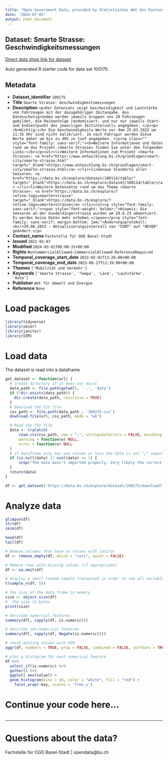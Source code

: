 ```yaml
---
title: "Open Government Data, provided by Statistisches Amt des Kantons Basel-Stadt - Fachstelle OGD"
date: "2024-07-05"
output: html_document
---
```


## Dataset: Smarte Strasse: Geschwindigkeitsmessungen

[Direct data shop link for dataset](https://data.bs.ch/explore/dataset/100175)

Auto generated R starter code for data set 100175.

## Metadata

- **Dataset_identifier** `100175`
- **Title** `Smarte Strasse: Geschwindigkeitsmessungen`
- **Description** `<p>Der Datensatz zeigt Geschwindigkeit und Lautstärke von Fahrzeugen mit der dazugehörigen Zeitangabe. Aus Datenschutzgründen werden jeweils Gruppen von 20 Fahrzeugen gebildet, die Reihenfolge randomisiert, und nur nur jeweils Start- und Endzeitpunkt des jeweiligen Zeitintervalls angegeben. </p><p><b>Wichtig:</b> Die Geschwindigkeits-Werte vor dem 25.03.2022 um 11:35 Uhr sind nicht kalibriert. Je nach Fahrspur werden diese Werte daher um bis zu 40% zu tief angegeben. </p><p class="" style="font-family: sans-serif;"><b>Weitere Informationen und Daten rund um das Projekt «Smarte Strasse» finden Sie unter den folgenden Links:</b></p><ul><li>Weitere Informationen zum Projekt «Smarte Strasse»: <a href="https://www.entwicklung.bs.ch/grundlagen/smart-city/smarte-strasse.html" target="_blank">https://www.entwicklung.bs.ch/grundlagen/smart-city/smarte-strasse.html</a> </li><li>Genaue Standorte aller Sensoren: <a href="https://data.bs.ch/explore/dataset/100114/table/" target="_blank">https://data.bs.ch/explore/dataset/100114/table/</a> </li><li>Weitere Datensätze rund um das Thema «Smarte Strasse»: <a href="https://data.bs.ch/explore/?refine.tags=smarte+strasse" target="_blank">https://data.bs.ch/explore/?refine.tags=smarte+strasse</a> </li></ul><p style="font-family: sans-serif;"><span style="font-weight: bolder;">Hinweis: Die Sensoren an der Gundeldingerstrasse wurden am 29.6.23 abmontiert. Es werden keine Daten mehr erhoben.</span></p><p style="font-family: sans-serif; margin-bottom: 1em;">Änderungsprotokoll:<br/>29.06.2023 - Aktualisierungsintervall von "CONT" auf "NEVER" geändert.</p>`
- **Contact_name** `Fachstelle für OGD Basel-Stadt`
- **Issued** `2022-02-07`
- **Modified** `2024-03-01T08:00:31+00:00`
- **Rights** `NonCommercialAllowed-CommercialAllowed-ReferenceRequired`
- **Temporal_coverage_start_date** `2022-02-01T13:26:00+00:00`
- **Temporal_coverage_end_date** `2023-06-27T12:39:00+00:00`
- **Themes** `['Mobilität und Verkehr']`
- **Keywords** `['Smarte Strasse', 'Tempo', 'Lärm', 'Lautstärke', 'Auto']`
- **Publisher** `Amt für Umwelt und Energie`
- **Reference** `None`


# Load packages

```r

library(tidyverse)
library(skimr)
library(janitor)
library(VIM)

```

# Load data

The dataset is read into a dataframe

```r
get_dataset <- function(url) {
  # Create directory if it does not exist
  data_path <- file.path(getwd(), '..', 'data')
  if (!dir.exists(data_path)) {
    dir.create(data_path, recursive = TRUE)
  }
  # Download the CSV file
  csv_path <- file.path(data_path , '100175.csv')
  download.file(url, csv_path, mode = "wb")

  # Read the CSV file
  data <- tryCatch(
      read.csv(csv_path, sep = ";", stringsAsFactors = FALSE, encoding = "UTF-8"),
      warning = function(w) NULL,
      error = function(e) NULL
  )
  # if dataframe only has one column or less the data is not ";" separated
  if (is.null(data) || ncol(data) <= 1) {
      stop("The data wasn't imported properly. Very likely the correct separator couldn't be found.\nPlease check the dataset manually and adjust the code.")
  }
  return(data)
}
```

```r

df <- get_dataset('https://data.bs.ch/explore/dataset/100175/download?format=csv&timezone=Europe%2FZurich')

```

# Analyze data

```r

glimpse(df)
str(df)
skim(df)

head(df)
tail(df)

```

```r
# Remove columns that have no values with janitor
df <- remove_empty(df, which = "cols", quiet = FALSE)

# Remove rows with missing values (if appropriate)
df <- na.omit(df)
```

```r
# display a small random sample transposed in order to see all variables
t(sample_n(df, 5))
```

```r
# the size of the data frame in memory
size <- object.size(df)
#  the size in bytes
print(size)
```

```r
# describe numerical features
summary(df[, sapply(df, is.numeric)])
```

```r
# describe non-numerical features
summary(df[, sapply(df, Negate(is.numeric))])
```

```r
# check missing values with VIM
aggr(df, numbers = TRUE, prop = FALSE, combined = FALSE, sortVars = TRUE,  plot = TRUE)

# plot a histogram for each numerical feature
df %>%
  select_if(is.numeric) %>%
  gather() %>%
  ggplot( aes(value)) +
  geom_histogram(bins = 10, color = "white", fill = "red") +
    facet_wrap(~key, scales = 'free_x')
```

# Continue your code here...

```r

```
------------------------------------------------------------------------

# Questions about the data?

Fachstelle für OGD Basel-Stadt | opendata@bs.ch
